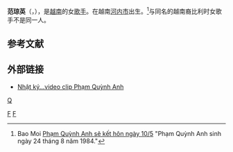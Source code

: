 {{Infobox entertainer
| name                      = 
| type                      = 女歌手
| genre                     = [[流行_(音樂類型)|流行音乐]]
| image                     = Phạm Quỳnh Anh - 2009.jpg
| image_size                = 
| caption                   = 
| real_name                 = 
| native_name               = Phạm Quỳnh Anh
| native_name_lang          = vi
| english_name              = 
| nickname                  = 
| other_name                = 
| nationality               = {{VIE}}
| birth_name                = 
| birth_date                = {{birth date and age|1984|8|24}}
| birth_place               = {{VNM}}[[河内市|河内市]]
| death_date                = 
| death_place               = 
| occupation                = [[歌手|歌手]]
| language                  = 
| education                 = 
| alma_mater                = 
| spouse                    = 
| children                  = 
| music_genre               = 
| instrument                = 
| origin_place              = 
| debut_date                = 
| debut_work                = 
| famous_works              = 
| notable_roles             = 
| years_active              = 
| label                     = 
| agent_company             = 
| website                   = 
| module6                   = 
| awards                    = 
}}
'''范琼英'''（{{lang-vi|Phạm Quỳnh Anh}}，{{bd|1984年|8月24日||}}），是[[越南|越南]]的女[[歌手|歌手]]。在越南[[河内市|河内市]]出生。<ref>Bao Moi [http://www.baomoi.com/Pham-Quynh-Anh-se-ket-hon-ngay-105/71/8308385.epi Phạm Quỳnh Anh sẽ kết hôn ngày 10/5] "Phạm Quỳnh Anh sinh ngày 24 tháng 8 năm 1984."</ref>与同名的越南裔比利时女歌手{{link-vi|范琼英 (1987年)|Quỳnh Anh (ca sĩ sinh 1987)|范琼英}}不是同一人。

==参考文献==
{{Reflist}}

==外部链接==
*[https://web.archive.org/web/20091204133508/http://www.muctim.com.vn/Vietnam/Van-hoa-Nghe-thuat/2008/5-23/20979/ Nhật ký...video clip Phạm Quỳnh Anh]

{{越南人物小作品}}
{{normdaten}}
{{DEFAULTSORT:Pham范}}
[[Category:越南女歌手|F]]
[[category:范姓|Q]]
[[Category:河內市人|F]]